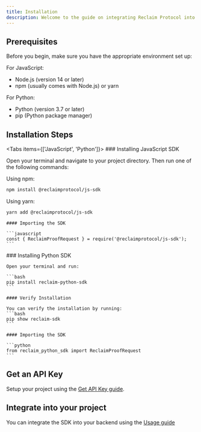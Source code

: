 ```yaml
---
title: Installation
description: Welcome to the guide on integrating Reclaim Protocol into your backend project! This guide will walk you through the installation process and help you get started quickly.
---
```



## Prerequisites

Before you begin, make sure you have the appropriate environment set up:

For JavaScript:
- Node.js (version 14 or later)
- npm (usually comes with Node.js) or yarn

For Python:
- Python (version 3.7 or later)
- pip (Python package manager)

## Installation Steps

<Tabs items={['JavaScript', 'Python']}>
  <Tab>
    ### Installing JavaScript SDK

Open your terminal and navigate to your project directory. Then run one of the following commands:

Using npm:
```bash
npm install @reclaimprotocol/js-sdk
```

Using yarn:
```bash
yarn add @reclaimprotocol/js-sdk
```
    #### Importing the SDK

    ```javascript
    const { ReclaimProofRequest } = require('@reclaimprotocol/js-sdk');
    ```
  </Tab>
  <Tab>
    ### Installing Python SDK

    Open your terminal and run:

    ```bash
    pip install reclaim-python-sdk
    ```

    #### Verify Installation

    You can verify the installation by running:
    ```bash
    pip show reclaim-sdk
    ```

    #### Importing the SDK

    ```python
    from reclaim_python_sdk import ReclaimProofRequest
    ```
  </Tab>
</Tabs>

## Get an API Key
Setup your project using the [Get API Key guide](/api-key).

## Integrate into your project
You can integrate the SDK into your backend using the [Usage guide](./usage)

